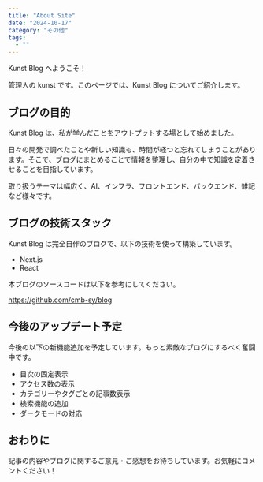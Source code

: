 ```yaml
---
title: "About Site"
date: "2024-10-17"
category: "その他"
tags:
  - ""
---
```


Kunst Blog へようこそ！

管理人の kunst です。このページでは、Kunst Blog についてご紹介します。

## ブログの目的

Kunst Blog は、私が学んだことをアウトプットする場として始めました。

日々の開発で調べたことや新しい知識も、時間が経つと忘れてしまうことがあります。そこで、ブログにまとめることで情報を整理し、自分の中で知識を定着させることを目指しています。

取り扱うテーマは幅広く、AI、インフラ、フロントエンド、バックエンド、雑記など様々です。

## ブログの技術スタック

Kunst Blog は完全自作のブログで、以下の技術を使って構築しています。

- Next.js
- React

本ブログのソースコードは以下を参考にしてください。

https://github.com/cmb-sy/blog

## 今後のアップデート予定

今後の以下の新機能追加を予定しています。もっと素敵なブログにするべく奮闘中です。

- 目次の固定表示
- アクセス数の表示
- カテゴリーやタグごとの記事数表示
- 検索機能の追加
- ダークモードの対応

## おわりに

記事の内容やブログに関するご意見・ご感想をお待ちしています。お気軽にコメントください！
